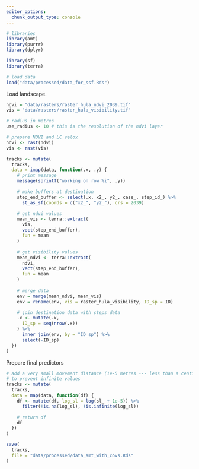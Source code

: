 ```yaml
---
editor_options: 
  chunk_output_type: console
---
```


```r
# libraries
library(amt)
library(purrr)
library(dplyr)

library(sf)
library(terra)
```

```r
# load data
load("data/processed/data_for_ssf.Rds")
```

Load landscape.

```r
ndvi = "data/rasters/raster_hula_ndvi_2039.tif"
vis = "data/rasters/raster_hula_visibility.tif"
```

```r
# radius in metres
use_radius <- 10 # this is the resolution of the ndvi layer

# prepare NDVI and LC velox
ndvi <- rast(ndvi)
vis <- rast(vis)
```

```r
tracks <- mutate(
  tracks,
  data = imap(data, function(.x, .y) {
    # print message
    message(sprintf("working on row %i", .y))

    # make buffers at destination
    step_end_buffer <- select(.x, x2_, y2_, case_, step_id_) %>%
      st_as_sf(coords = c("x2_", "y2_"), crs = 2039)

    # get ndvi values
    mean_vis <- terra::extract(
      vis,
      vect(step_end_buffer),
      fun = mean
    )
    
    # get visibility values
    mean_ndvi <- terra::extract(
      ndvi,
      vect(step_end_buffer),
      fun = mean
    )
    
    # merge data
    env = merge(mean_ndvi, mean_vis)
    env = rename(env, vis = raster_hula_visibility, ID_sp = ID)

    # join destination data with steps data
    .x <- mutate(.x,
      ID_sp = seq(nrow(.x))
    ) %>%
      inner_join(env, by = "ID_sp") %>%
      select(-ID_sp)
  })
)
```

Prepare final predictors

```r
# add a very small movement distance (1e-5 metres --- less than a centimetre)
# to prevent infinite values
tracks <- mutate(
  tracks,
  data = map(data, function(df) {
    df <- mutate(df, log_sl = log(sl_ + 1e-5)) %>%
      filter(!is.na(log_sl), !is.infinite(log_sl))

    # return df
    df
  })
)
```

```r
save(
  tracks,
  file = "data/processed/data_amt_with_covs.Rds"
)
```

